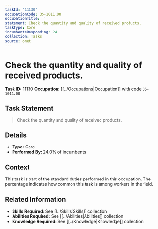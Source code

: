 ```yaml
---
taskId: '11130'
occupationCode: 35-1011.00
occupationTitle: ''
statement: Check the quantity and quality of received products.
taskType: Core
incumbentsResponding: 24
collection: Tasks
source: onet
---
```

# Check the quantity and quality of received products.

**Task ID:** 11130
**Occupation:** [[../Occupations|Occupation]] with code `35-1011.00`

## Task Statement

> Check the quantity and quality of received products.

## Details

- **Type:** Core
- **Performed By:** 24.0% of incumbents

## Context

This task is part of the standard duties performed in this occupation. The percentage indicates how common this task is among workers in the field.

## Related Information

- **Skills Required:** See [[../Skills|Skills]] collection
- **Abilities Required:** See [[../Abilities|Abilities]] collection
- **Knowledge Required:** See [[../Knowledge|Knowledge]] collection
